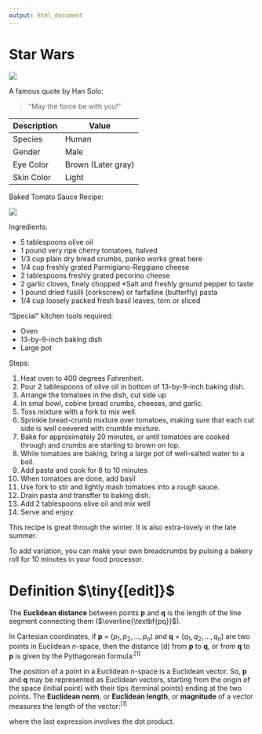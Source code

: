 ```yaml
---
output: html_document
---
```

Star Wars
===
![](https://vignette.wikia.nocookie.net/starwars/images/e/e2/TFAHanSolo.png/revision/latest?cb=20160208055002)

A famous quote by Han Solo:

>"May the force be with you!"


Description |Value
---|---
Species |Human
Gender |Male
Eye Color |Brown (Later gray)
Skin Color |Light

Baked Tomato Sauce Recipe:

![](https://farm5.staticflickr.com/4490/37551413332_e958c98ae6_z.jpg)

Ingredients:

* 5 tablespoons olive oil
* 1 pound very ripe cherry tomatoes, halved
* 1/3 cup plain dry bread crumbs, panko works great here
* 1/4 cup freshly grated Parmigiano-Reggiano cheese
* 2 tablespoons freshly grated pecorino cheese
* 2 garlic cloves, finely chopped
*Salt and freshly ground pepper to taste
* 1 pound dried fusilli (corkscrew) or farfalline (butterfly) pasta
* 1/4 cup loosely packed fresh basil leaves, torn or sliced

"Special" kitchen tools required:

* Oven
* 13\-by\-9\-inch baking dish
* Large pot

Steps:

1. Heat oven to 400 degrees Fahrenheit.
2. Pour 2 tablespoons of olive oil in bottom of 13\-by\-9\-inch baking dish.
3. Arrange the tomatoes in the dish, cut side up
4. In smal bowl, cobine bread crumbs, cheeses, and garlic.
5. Toss mixture with a fork to mix well.
6. Sprinkle bread\-crumb mixture over tomatoes, making sure that each cut side is well coevered with crumble mixture.
7. Bake for approximately 20 minutes, or until tomatoes are cooked through and crumbs are starting to brown on top.
8. While tomatoes are baking, bring a large pot of well-salted water to a boil.
9. Add pasta and cook for 8 to 10 minutes
10. When tomatoes are done, add basil
11. Use fork to stir and lightly mash tomatoes into a rough sauce.
12. Drain pasta and transfter to baking dish.
13. Add 2 tablespoons olive oil and mix well
14. Serve and enjoy.

This recipe is great through the winter. It is also extra\-lovely in the late summer.

To add variation, you can make your own breadcrumbs by pulsing a bakery roll for 10 minutes in your food processor.


Definition  $\tiny{[edit]}$
===

The **Euclidean distance** between points **p** and **q** is the length of the line segment connecting them ($\overline{\textbf{pq}}$).

In Cartesian coordinates, if **p** = ($p_1, p_2,..., p_n$) and **q** = ($q_1, q_2,..., q_n$) are two points in Euclidean *n*\-space, then the distance (d) from **p** to **q**, or from **q** to **p** is given by the Pythagorean formula:$^{[1]}$

\begin{equation}
\label{eq:someequation}
d(\textbf{p, q}) = \textbf{q, p} = \sqrt{(q_1 - p_1)^2 + (q_2 - p_2)^2 + \ldots + (q_n - p_n)^2} \\
= \sqrt{\sum_{i=1}^{n} (q_i - p_i)^2}.
\tag{1}
\end{equation}

The position of a point in a Euclidean *n*\-space is a Euclidean vector. So, **p** and **q** may be represented as Euclidean vectors, starting from the origin of the space (initial point) with their tips (terminal points) ending at the two points. The **Euclidean norm**, or **Euclidean length**, or **magnitude** of a vector measures the length of the vector:$^{[1]}$

\begin{equation}
\| \mathbf{\textbf{p}} \| = \sqrt{p_1^2 + p_2^2 + \ldots + p_n^2} = \sqrt{\textbf{p $\cdot$ p}}, 
\end{equation}


where the last expression involves the dot product.










































